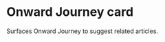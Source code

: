 
<Meta title="Core/OnwardJourney" component={OnwardJourney} />

# Onward Journey card

Surfaces Onward Journey to suggest related articles.

<Canvas>
  <Story name="Example" parameters={{ chromatic: { disable: true } }}>
    <OnwardJourney
      relatedContent={[{ rows: 2, list: 'thing/adae44ca-4ea7-3cf8-8332-bf85ec89a558' }]}
    />
  </Story>
</Canvas>
